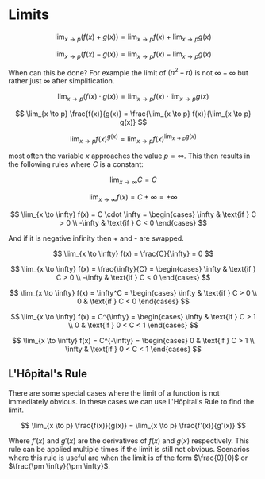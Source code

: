 # Limits

$$
\lim_{x \to p} (f(x) + g(x)) = \lim_{x \to p} f(x) + \lim_{x \to p} g(x)
$$

$$
\lim_{x \to p} (f(x) - g(x)) = \lim_{x \to p} f(x) - \lim_{x \to p} g(x)
$$

When can this be done? For example the limit of $(n^2 - n)$ is not $\infty - \infty$ but rather just $\infty$ after simplification.

$$
\lim_{x \to p} (f(x) \cdot g(x)) = \lim_{x \to p} f(x) \cdot \lim_{x \to p} g(x)
$$

$$
\lim_{x \to p} \frac{f(x)}{g(x)} = \frac{\lim_{x \to p} f(x)}{\lim_{x \to p} g(x)}
$$

$$
\lim_{x \to p} f(x)^{g(x)} = \lim_{x \to p} f(x)^{\lim_{x \to p} g(x)}
$$

most often the variable $x$ approaches the value $p=\infty$. This then results in the following rules where $C$ is a constant:

$$
\lim_{x \to \infty} C = C
$$

$$
\lim_{x \to \infty} f(x) = C \pm \infty = \pm \infty
$$

$$
\lim_{x \to \infty} f(x) = C \cdot \infty = \begin{cases} \infty & \text{if } C > 0 \\ -\infty & \text{if } C < 0 \end{cases}
$$

And if it is negative infinity then + and - are swapped.

$$
\lim_{x \to \infty} f(x) = \frac{C}{\infty} = 0
$$

$$
\lim_{x \to \infty} f(x) = \frac{\infty}{C} = \begin{cases} \infty & \text{if } C > 0 \\ -\infty & \text{if } C < 0 \end{cases}
$$

$$
\lim_{x \to \infty} f(x) = \infty^C = \begin{cases} \infty & \text{if } C > 0 \\ 0 & \text{if } C < 0 \end{cases}
$$

$$
\lim_{x \to \infty} f(x) = C^{\infty} = \begin{cases} \infty & \text{if } C > 1 \\ 0 & \text{if } 0 < C < 1 \end{cases}
$$

$$
\lim_{x \to \infty} f(x) = C^{-\infty} = \begin{cases} 0 & \text{if } C > 1 \\ \infty & \text{if } 0 < C < 1 \end{cases}
$$

## L'Hôpital's Rule

There are some special cases where the limit of a function is not immediately obvious. In these cases we can use L'Hôpital's Rule to find the limit.

$$
\lim_{x \to p} \frac{f(x)}{g(x)} = \lim_{x \to p} \frac{f'(x)}{g'(x)}
$$

Where $f'(x)$ and $g'(x)$ are the derivatives of $f(x)$ and $g(x)$ respectively. This rule can be applied multiple times if the limit is still not obvious. 
Scenarios where this rule is useful are when the limit is of the form $\frac{0}{0}$ or $\frac{\pm \infty}{\pm \infty}$.
